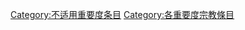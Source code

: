 {{catmore1|[[Wikipedia:宗教专题|Wikipedia:宗教专题]]}}
{{Articles by Importance|topic=宗教|project=宗教|format=TOC}}
{{emptycat}}

[[Category:不适用重要度条目|Category:不适用重要度条目]]
[[Category:各重要度宗教條目|Category:各重要度宗教條目]]